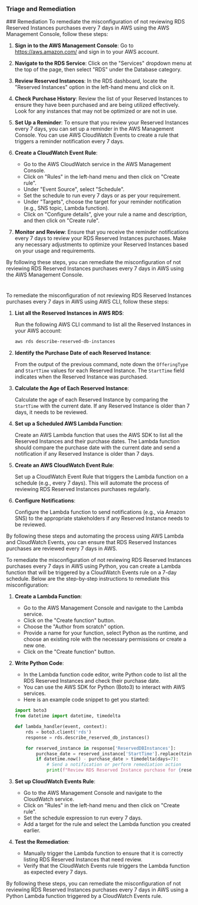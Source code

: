 
### Triage and Remediation
<Tabs>
<Tab title='Remediation'>
### Remediation

<AccordionGroup>
<Accordion title='Using Console' defaultOpen='true'>
To remediate the misconfiguration of not reviewing RDS Reserved Instances purchases every 7 days in AWS using the AWS Management Console, follow these steps:

1. **Sign in to the AWS Management Console**: Go to https://aws.amazon.com/ and sign in to your AWS account.

2. **Navigate to the RDS Service**: Click on the "Services" dropdown menu at the top of the page, then select "RDS" under the Database category.

3. **Review Reserved Instances**: In the RDS dashboard, locate the "Reserved Instances" option in the left-hand menu and click on it.

4. **Check Purchase History**: Review the list of your Reserved Instances to ensure they have been purchased and are being utilized effectively. Look for any instances that may not be optimized or are not in use.

5. **Set Up a Reminder**: To ensure that you review your Reserved Instances every 7 days, you can set up a reminder in the AWS Management Console. You can use AWS CloudWatch Events to create a rule that triggers a reminder notification every 7 days.

6. **Create a CloudWatch Event Rule**:
   - Go to the AWS CloudWatch service in the AWS Management Console.
   - Click on "Rules" in the left-hand menu and then click on "Create rule".
   - Under "Event Source", select "Schedule".
   - Set the schedule to run every 7 days or as per your requirement.
   - Under "Targets", choose the target for your reminder notification (e.g., SNS topic, Lambda function).
   - Click on "Configure details", give your rule a name and description, and then click on "Create rule".

7. **Monitor and Review**: Ensure that you receive the reminder notifications every 7 days to review your RDS Reserved Instances purchases. Make any necessary adjustments to optimize your Reserved Instances based on your usage and requirements.

By following these steps, you can remediate the misconfiguration of not reviewing RDS Reserved Instances purchases every 7 days in AWS using the AWS Management Console.

#
</Accordion>

<Accordion title='Using CLI'>
To remediate the misconfiguration of not reviewing RDS Reserved Instances purchases every 7 days in AWS using AWS CLI, follow these steps:

1. **List all the Reserved Instances in AWS RDS**:
   
   Run the following AWS CLI command to list all the Reserved Instances in your AWS account:

   ```bash
   aws rds describe-reserved-db-instances
   ```

2. **Identify the Purchase Date of each Reserved Instance**:

   From the output of the previous command, note down the `OfferingType` and `StartTime` values for each Reserved Instance. The `StartTime` field indicates when the Reserved Instance was purchased.

3. **Calculate the Age of Each Reserved Instance**:

   Calculate the age of each Reserved Instance by comparing the `StartTime` with the current date. If any Reserved Instance is older than 7 days, it needs to be reviewed.

4. **Set up a Scheduled AWS Lambda Function**:

   Create an AWS Lambda function that uses the AWS SDK to list all the Reserved Instances and their purchase dates. The Lambda function should compare the purchase date with the current date and send a notification if any Reserved Instance is older than 7 days.

5. **Create an AWS CloudWatch Event Rule**:

   Set up a CloudWatch Event Rule that triggers the Lambda function on a schedule (e.g., every 7 days). This will automate the process of reviewing RDS Reserved Instances purchases regularly.

6. **Configure Notifications**:

   Configure the Lambda function to send notifications (e.g., via Amazon SNS) to the appropriate stakeholders if any Reserved Instance needs to be reviewed.

By following these steps and automating the process using AWS Lambda and CloudWatch Events, you can ensure that RDS Reserved Instances purchases are reviewed every 7 days in AWS.
</Accordion>

<Accordion title='Using Python'>
To remediate the misconfiguration of not reviewing RDS Reserved Instances purchases every 7 days in AWS using Python, you can create a Lambda function that will be triggered by a CloudWatch Events rule on a 7-day schedule. Below are the step-by-step instructions to remediate this misconfiguration:

1. **Create a Lambda Function**:
   
   - Go to the AWS Management Console and navigate to the Lambda service.
   - Click on the "Create function" button.
   - Choose the "Author from scratch" option.
   - Provide a name for your function, select Python as the runtime, and choose an existing role with the necessary permissions or create a new one.
   - Click on the "Create function" button.

2. **Write Python Code**:
   
   - In the Lambda function code editor, write Python code to list all the RDS Reserved Instances and check their purchase date.
   - You can use the AWS SDK for Python (Boto3) to interact with AWS services.
   - Here is an example code snippet to get you started:

    ```python
    import boto3
    from datetime import datetime, timedelta

    def lambda_handler(event, context):
        rds = boto3.client('rds')
        response = rds.describe_reserved_db_instances()

        for reserved_instance in response['ReservedDBInstances']:
            purchase_date = reserved_instance['StartTime'].replace(tzinfo=None)
            if datetime.now() - purchase_date > timedelta(days=7):
                # Send a notification or perform remediation action
                print(f"Review RDS Reserved Instance purchase for {reserved_instance['ReservedDBInstanceId']}")
    ```

3. **Set up CloudWatch Events Rule**:
   
   - Go to the AWS Management Console and navigate to the CloudWatch service.
   - Click on "Rules" in the left-hand menu and then click on "Create rule".
   - Set the schedule expression to run every 7 days.
   - Add a target for the rule and select the Lambda function you created earlier.

4. **Test the Remediation**:
   
   - Manually trigger the Lambda function to ensure that it is correctly listing RDS Reserved Instances that need review.
   - Verify that the CloudWatch Events rule triggers the Lambda function as expected every 7 days.

By following these steps, you can remediate the misconfiguration of not reviewing RDS Reserved Instances purchases every 7 days in AWS using a Python Lambda function triggered by a CloudWatch Events rule.
</Accordion>

</AccordionGroup>
</Tab>
</Tabs>
